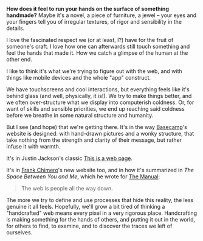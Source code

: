 **How does it feel to run your hands on the surface of something handmade?** Maybe it's a novel, a piece of furniture, a jewel – your eyes and your fingers tell you of irregular textures, of rigor and sensibility in the details.

I love the fascinated respect we (or at least, I?) have for the fruit of someone's craft. I love how one can afterwards still touch something and feel the hands that made it. How we catch a glimpse of the human at the other end.

I like to think it's what we're trying to figure out with the web, and with things like mobile devices and the whole "app" construct.

We have touchscreens and cool interactions, but everything feels like it's behind glass (and well, physically, it is!). We try to make things better, and we often over-structure what we display into computerish coldness. Or, for want of skills and sensible priorities, we end up reaching said coldness before we breathe in some natural structure and humanity.

But I see (and hope) that we're getting there. It's in the way [Basecamp](http://www.basecamp.com)'s website is designed: with hand-drawn pictures and a wonky structure, that take nothing from the strength and clarity of their message, but rather infuse it with warmth.

It's in Justin Jackson's classic [This is a web page](http://justinjackson.ca/words.html).

It's in [Frank Chimero](http://frankchimero.com)'s new website too, and in how it's summarized in _The Space Between You and Me_, which he wrote for [The Manual](https://themanual.org/read/issues/1/frank-chimero/article):

> The web is people all the way down.

The more we try to define and use processes that hide this reality, the less genuine it all feels. Hopefully, we'll grow a bit tired of thinking a "handcrafted" web means every pixel in a very rigorous place.
Handcrafting is making something for the hands of others, and putting it out in the world, for others to find, to examine, and to discover the traces we left of ourselves.

